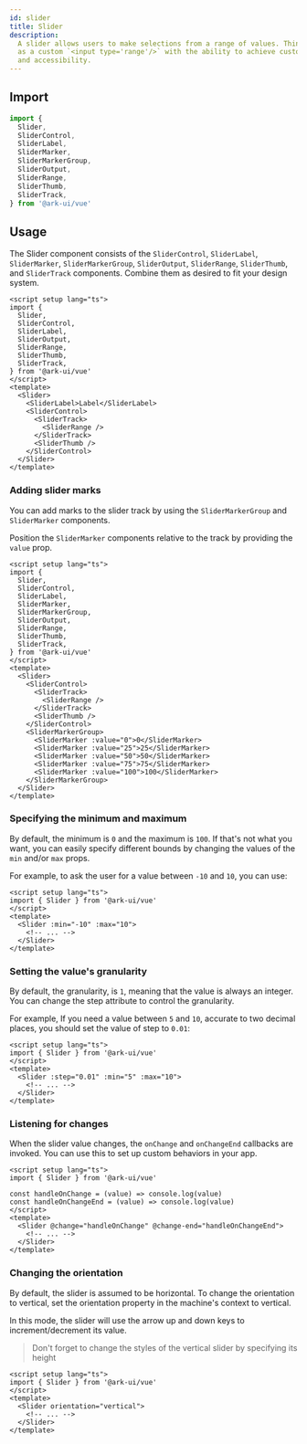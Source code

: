 ```yaml
---
id: slider
title: Slider
description:
  A slider allows users to make selections from a range of values. Think of it
  as a custom `<input type='range'/>` with the ability to achieve custom styling
  and accessibility.
---
```



## Import

```ts
import {
  Slider,
  SliderControl,
  SliderLabel,
  SliderMarker,
  SliderMarkerGroup,
  SliderOutput,
  SliderRange,
  SliderThumb,
  SliderTrack,
} from '@ark-ui/vue'
```

## Usage

The Slider component consists of the `SliderControl`, `SliderLabel`,
`SliderMarker`, `SliderMarkerGroup`, `SliderOutput`, `SliderRange`,
`SliderThumb`, and `SliderTrack` components. Combine them as desired to fit your
design system.

```vue
<script setup lang="ts">
import {
  Slider,
  SliderControl,
  SliderLabel,
  SliderOutput,
  SliderRange,
  SliderThumb,
  SliderTrack,
} from '@ark-ui/vue'
</script>
<template>
  <Slider>
    <SliderLabel>Label</SliderLabel>
    <SliderControl>
      <SliderTrack>
        <SliderRange />
      </SliderTrack>
      <SliderThumb />
    </SliderControl>
  </Slider>
</template>
```

### Adding slider marks

You can add marks to the slider track by using the `SliderMarkerGroup` and
`SliderMarker` components.

Position the `SliderMarker` components relative to the track by providing the
`value` prop.

```vue
<script setup lang="ts">
import {
  Slider,
  SliderControl,
  SliderLabel,
  SliderMarker,
  SliderMarkerGroup,
  SliderOutput,
  SliderRange,
  SliderThumb,
  SliderTrack,
} from '@ark-ui/vue'
</script>
<template>
  <Slider>
    <SliderControl>
      <SliderTrack>
        <SliderRange />
      </SliderTrack>
      <SliderThumb />
    </SliderControl>
    <SliderMarkerGroup>
      <SliderMarker :value="0">0</SliderMarker>
      <SliderMarker :value="25">25</SliderMarker>
      <SliderMarker :value="50">50</SliderMarker>
      <SliderMarker :value="75">75</SliderMarker>
      <SliderMarker :value="100">100</SliderMarker>
    </SliderMarkerGroup>
  </Slider>
</template>
```

### Specifying the minimum and maximum

By default, the minimum is `0` and the maximum is `100`. If that's not what you
want, you can easily specify different bounds by changing the values of the
`min` and/or `max` props.

For example, to ask the user for a value between `-10` and `10`, you can use:

```vue
<script setup lang="ts">
import { Slider } from '@ark-ui/vue'
</script>
<template>
  <Slider :min="-10" :max="10">
    <!-- ... -->
  </Slider>
</template>
```

### Setting the value's granularity

By default, the granularity, is `1`, meaning that the value is always an
integer. You can change the step attribute to control the granularity.

For example, If you need a value between `5` and `10`, accurate to two decimal
places, you should set the value of step to `0.01`:

```vue
<script setup lang="ts">
import { Slider } from '@ark-ui/vue'
</script>
<template>
  <Slider :step="0.01" :min="5" :max="10">
    <!-- ... -->
  </Slider>
</template>
```

### Listening for changes

When the slider value changes, the `onChange` and `onChangeEnd` callbacks are
invoked. You can use this to set up custom behaviors in your app.

```vue
<script setup lang="ts">
import { Slider } from '@ark-ui/vue'

const handleOnChange = (value) => console.log(value)
const handleOnChangeEnd = (value) => console.log(value)
</script>
<template>
  <Slider @change="handleOnChange" @change-end="handleOnChangeEnd">
    <!-- ... -->
  </Slider>
</template>
```

### Changing the orientation

By default, the slider is assumed to be horizontal. To change the orientation to
vertical, set the orientation property in the machine's context to vertical.

In this mode, the slider will use the arrow up and down keys to
increment/decrement its value.

> Don't forget to change the styles of the vertical slider by specifying its
> height

```vue
<script setup lang="ts">
import { Slider } from '@ark-ui/vue'
</script>
<template>
  <Slider orientation="vertical">
    <!-- ... -->
  </Slider>
</template>
```
